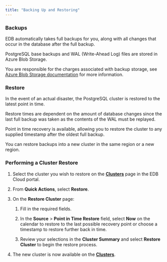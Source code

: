 ```yaml
---
title: "Backing Up and Restoring"
---
```


### Backups

EDB automatically takes full backups for you, along with all changes that occur in the database after the full backup.

PostgreSQL base backups and WAL (Write-Ahead Log) files are stored in Azure Blob Storage.

You are responsible for the charges associated with backup storage, see [Azure Blob Storage documentation](https://docs.microsoft.com/en-us/azure/storage/blobs/) for more information.

### Restore

In the event of an actual disaster, the PostgreSQL cluster is restored to the latest point in time.

Restore times are dependent on the amount of database changes since the last full backup was taken as the contents of the WAL must be replayed.

Point in time recovery is available, allowing you to restore the cluster to any supplied timestamp after the oldest full backup.

You can restore backups into a new cluster in the same region or a new region.

### Performing a Cluster Restore

1. Select the cluster you wish to restore on the [**Clusters**](https://portal.edbcloud.com/clusters) page in the EDB Cloud portal. 

2. From **Quick Actions**, select **Restore**.

2. On the **Restore Cluster** page: 

    1. Fill in the required fields.

    3. In the **Source** > **Point in Time Restore** field, select **Now** on the calendar to restore to the last possible recovery point or choose a timestamp to restore further back in time. 

    4. Review your selections in the **Cluster Summary** and select **Restore Cluster** to begin the restore process.  

5. The new cluster is now available on the [**Clusters**](https://portal.edbcloud.com/clusters).


